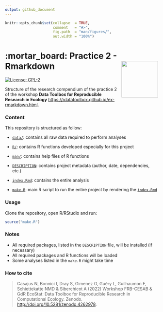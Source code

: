 ```yaml
---
output: github_document
---
```


<!-- README.md is generated from README.Rmd. Please edit that file -->


```r
knitr::opts_chunk$set(collapse  = TRUE,
                      comment   = "#>",
                      fig.path  = "man/figures/",
                      out.width = "100%")
```



# :mortar_board: Practice 2 - Rmarkdown <img src="https://raw.githubusercontent.com/rdatatoolbox/course-compendium/main/img/compendium-logo.png"  align="right" style="float:right; height:120px;"/>


<!-- badges: start -->
[![License: GPL-2](https://img.shields.io/badge/License-GPL%20v2-blue.svg)](https://choosealicense.com/licenses/gpl-2.0/)
<!-- badges: end -->


Structure of the research compendium of the practice 2 of the workshop 
**Data Toolbox for Reproducible Research in Ecology** <https://rdatatoolbox.github.io/ex-rmarkdown.html>.



### Content

This repository is structured as follow:

- [`data/`](https://github.com/rdatatoolbox/practice2/tree/master/data):
contains all raw data required to perform analyses

- [`R/`](https://github.com/rdatatoolbox/practice2/tree/master/R):
contains R functions developed especially for this project

- [`man/`](https://github.com/rdatatoolbox/practice2/tree/master/man):
contains help files of R functions

- [`DESCRIPTION`](https://github.com/rdatatoolbox/practice2/tree/master/DESCRIPTION):
contains project metadata (author, date, dependencies, etc.)

- [`index.Rmd`](https://github.com/rdatatoolbox/practice2/tree/master/index.Rmd):
contains the entire analysis

- [`make.R`](https://github.com/rdatatoolbox/practice2/tree/master/make.R):
main R script to run the entire project by rendering the [`index.Rmd`](https://github.com/rdatatoolbox/practice2/tree/master/index.Rmd)



### Usage

Clone the repository, open R/RStudio and run:

```r
source("make.R")
```



### Notes

- All required packages, listed in the `DESCRIPTION` file, will be installed (if necessary)
- All required packages and R functions will be loaded
- Some analyses listed in the `make.R` might take time



### How to cite

> Casajus N, Bonnici I, Dray S, Gimenez O, Guéry L, Guilhaumon F, Schiettekatte NMD & Siberchicot A (2022) Workshop FRB-CESAB & GdR EcoStat: Data Toolbox for Reproducible Research in Computational Ecology. Zenodo. <http://doi.org/10.5281/zenodo.4262978>.
